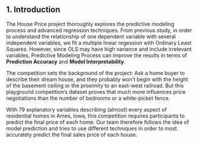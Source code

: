 
## 1. Introduction

The House Price project thoroughly explores the predictive modeling process and advanced regression techniques. From previous study, in order to understand the relationship of one dependent variable with several independent variables, we fit a multiple linear regession with Ordinary Least Squares. However, since OLS may have high variance and include irrelevant variables, Predictive Modeling Process can improve the results in terms of **Prediction Accuracy** and **Model Interpretability**. 

The competition sets the background of the project: Ask a home buyer to describe their dream house, and they probably won't begin with the height of the basement ceiling or the proximity to an east-west railroad. But this playground competition's dataset proves that much more influences price negotiations than the number of bedrooms or a white-picket fence.

With 79 explanatory variables describing (almost) every aspect of residential homes in Ames, Iowa, this competition requires participants to predict the final price of each home. Our team therefore follows the idea of model prediction and tries to use different techniques in order to most accurately predict the final sales price of each house.
